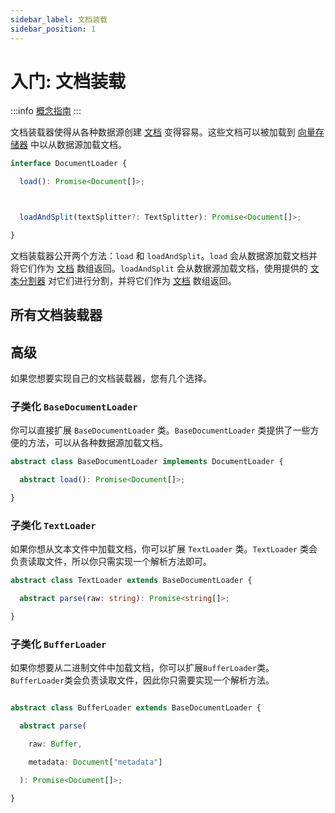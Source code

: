 ```yaml
---
sidebar_label: 文档装载
sidebar_position: 1
---
```




# 入门: 文档装载

:::info
[概念指南](https://docs.langchain.com/docs/components/indexing/document-loaders)
:::

文档装载器使得从各种数据源创建 [文档](../../schema/document.md) 变得容易。这些文档可以被加载到 [向量存储器](../vector_stores/) 中以从数据源加载文档。

```typescript
interface DocumentLoader {

  load(): Promise<Document[]>;



  loadAndSplit(textSplitter?: TextSplitter): Promise<Document[]>;

}

```


文档装载器公开两个方法：`load` 和 `loadAndSplit`。`load` 会从数据源加载文档并将它们作为 [文档](../../schema/document.md) 数组返回。`loadAndSplit` 会从数据源加载文档，使用提供的 [文本分割器](../text_splitters/index.mdx) 对它们进行分割，并将它们作为 [文档](../../schema/document.md) 数组返回。

## 所有文档装载器

<DocCardList />


## 高级

如果您想要实现自己的文档装载器，您有几个选择。

### 子类化 `BaseDocumentLoader`

你可以直接扩展 `BaseDocumentLoader` 类。`BaseDocumentLoader` 类提供了一些方便的方法，可以从各种数据源加载文档。

```typescript
abstract class BaseDocumentLoader implements DocumentLoader {

  abstract load(): Promise<Document[]>;

}

```


### 子类化 `TextLoader`

如果你想从文本文件中加载文档，你可以扩展 `TextLoader` 类。`TextLoader` 类会负责读取文件，所以你只需实现一个解析方法即可。

```typescript
abstract class TextLoader extends BaseDocumentLoader {

  abstract parse(raw: string): Promise<string[]>;

}

```


### 子类化 `BufferLoader`


如果你想要从二进制文件中加载文档，你可以扩展`BufferLoader`类。`BufferLoader`类会负责读取文件，因此你只需要实现一个解析方法。


```typescript

abstract class BufferLoader extends BaseDocumentLoader {

  abstract parse(

    raw: Buffer,

    metadata: Document["metadata"]

  ): Promise<Document[]>;

}

```

